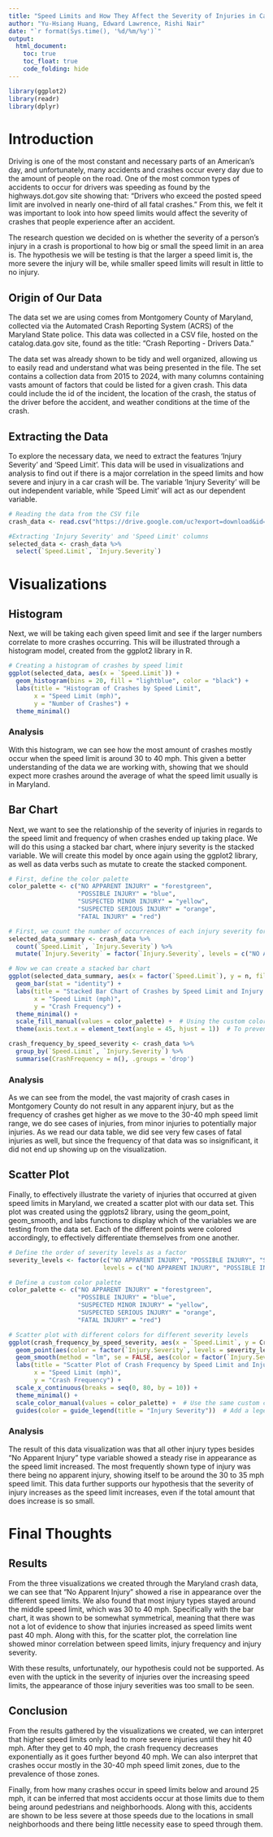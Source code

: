 ```yaml
---
title: "Speed Limits and How They Affect the Severity of Injuries in Car Crashes"
author: "Yu-Hsiang Huang, Edward Lawrence, Rishi Nair"
date: "`r format(Sys.time(), '%d/%m/%y')`"
output: 
  html_document:
    toc: true
    toc_float: true
    code_folding: hide
---
```


```r
library(ggplot2)
library(readr)
library(dplyr)
```

# Introduction

Driving is one of the most constant and necessary parts of an American's day, and unfortunately, many accidents and crashes occur every day due to the amount of people on the road. One of the most common types of accidents to occur for drivers was speeding as found by the highways.dot.gov site showing that: "Drivers who exceed the posted speed limit are involved in nearly one-third of all fatal crashes." From this, we felt it was important to look into how speed limits would affect the severity of crashes that people experience after an accident.

The research question we decided on is whether the severity of a person's injury in a crash is proportional to how big or small the speed limit in an area is. The hypothesis we will be testing is that the larger a speed limit is, the more severe the injury will be, while smaller speed limits will result in little to no injury.

## Origin of Our Data

The data set we are using comes from Montgomery County of Maryland, collected via the Automated Crash Reporting System (ACRS) of the Maryland State police. This data was collected in a CSV file, hosted on the catalog.data.gov site, found as the title: "Crash Reporting - Drivers Data."

The data set was already shown to be tidy and well organized, allowing us to easily read and understand what was being presented in the file. The set contains a collection data from 2015 to 2024, with many columns containing vasts amount of factors that could be listed for a given crash. This data could include the id of the incident, the location of the crash, the status of the driver before the accident, and weather conditions at the time of the crash.

## Extracting the Data

To explore the necessary data, we need to extract the features 'Injury Severity' and 'Speed Limit'. This data will be used in visualizations and analysis to find out if there is a major correlation in the speed limits and how severe and injury in a car crash will be. The variable 'Injury Severity' will be out independent variable, while 'Speed Limit' will act as our dependent variable.

```r
# Reading the data from the CSV file
crash_data <- read.csv("https://drive.google.com/uc?export=download&id=1v748QiHtEVjUoB67n4worBFm5O3YNm3J")

#Extracting 'Injury Severity' and 'Speed Limit' columns
selected_data <- crash_data %>%
  select(`Speed.Limit`, `Injury.Severity`)
```

# Visualizations

## Histogram

Next, we will be taking each given speed limit and see if the larger numbers correlate to more crashes occurring. This will be illustrated through a histogram model, created from the ggplot2 library in R.

```r
# Creating a histogram of crashes by speed limit
ggplot(selected_data, aes(x = `Speed.Limit`)) +  
  geom_histogram(bins = 20, fill = "lightblue", color = "black") +
  labs(title = "Histogram of Crashes by Speed Limit",
       x = "Speed Limit (mph)",
       y = "Number of Crashes") +
  theme_minimal()
```

### Analysis

With this histogram, we can see how the most amount of crashes mostly occur when the speed limit is around 30 to 40 mph. This given a better understanding of the data we are working with, showing that we should expect more crashes around the average of what the speed limit usually is in Maryland.

## Bar Chart

Next, we want to see the relationship of the severity of injuries in regards to the speed limit and frequency of when crashes ended up taking place. We will do this using a stacked bar chart, where injury severity is the stacked variable. We will create this model by once again using the ggplot2 library, as well as data verbs such as mutate to create the stacked component.

```r
# First, define the color palette
color_palette <- c("NO APPARENT INJURY" = "forestgreen", 
                   "POSSIBLE INJURY" = "blue", 
                   "SUSPECTED MINOR INJURY" = "yellow", 
                   "SUSPECTED SERIOUS INJURY" = "orange", 
                   "FATAL INJURY" = "red")

# First, we count the number of occurrences of each injury severity for each speed limit
selected_data_summary <- crash_data %>%
  count(`Speed.Limit`, `Injury.Severity`) %>%
  mutate(`Injury.Severity` = factor(`Injury.Severity`, levels = c("NO APPARENT INJURY", "POSSIBLE INJURY", "SUSPECTED MINOR INJURY", "SUSPECTED SERIOUS INJURY", "FATAL INJURY")))

# Now we can create a stacked bar chart
ggplot(selected_data_summary, aes(x = factor(`Speed.Limit`), y = n, fill = `Injury.Severity`)) +
  geom_bar(stat = "identity") +
  labs(title = "Stacked Bar Chart of Crashes by Speed Limit and Injury Severity",
       x = "Speed Limit (mph)",
       y = "Crash Frequency") +
  theme_minimal() +
  scale_fill_manual(values = color_palette) +  # Using the custom color palette
  theme(axis.text.x = element_text(angle = 45, hjust = 1))  # To prevent overlapping of x labels

crash_frequency_by_speed_severity <- crash_data %>%
  group_by(`Speed.Limit`, `Injury.Severity`) %>%
  summarise(CrashFrequency = n(), .groups = 'drop')
```

### Analysis

As we can see from the model, the vast majority of crash cases in Montgomery County do not result in any apparent injury, but as the frequency of crashes get higher as we move to the 30-40 mph speed limit range, we do see cases of injuries, from minor injuries to potentially major injuries. As we read our data table, we did see very few cases of fatal injuries as well, but since the frequency of that data was so insignificant, it did not end up showing up on the visualization.

## Scatter Plot

Finally, to effectively illustrate the variety of injuries that occurred at given speed limits in Maryland, we created a scatter plot with our data set. This plot was created using the ggplots2 library, using the geom_point, geom_smooth, and labs functions to display which of the variables we are testing from the data set. Each of the different points were colored accordingly, to effectively differentiate themselves from one another.

```r
# Define the order of severity levels as a factor
severity_levels <- factor(c("NO APPARENT INJURY", "POSSIBLE INJURY", "SUSPECTED MINOR INJURY", "SUSPECTED SERIOUS INJURY", "FATAL INJURY"),
                          levels = c("NO APPARENT INJURY", "POSSIBLE INJURY", "SUSPECTED MINOR INJURY", "SUSPECTED SERIOUS INJURY", "FATAL INJURY"))

# Define a custom color palette
color_palette <- c("NO APPARENT INJURY" = "forestgreen", 
                   "POSSIBLE INJURY" = "blue", 
                   "SUSPECTED MINOR INJURY" = "yellow", 
                   "SUSPECTED SERIOUS INJURY" = "orange", 
                   "FATAL INJURY" = "red")

# Scatter plot with different colors for different severity levels
ggplot(crash_frequency_by_speed_severity, aes(x = `Speed.Limit`, y = CrashFrequency)) +
  geom_point(aes(color = factor(`Injury.Severity`, levels = severity_levels))) +  # Color points by severity
  geom_smooth(method = "lm", se = FALSE, aes(color = factor(`Injury.Severity`, levels = severity_levels), group = factor(`Injury.Severity`, levels = severity_levels))) +  # Add colored regression lines with transparency
  labs(title = "Scatter Plot of Crash Frequency by Speed Limit and Injury Severity",
       x = "Speed Limit (mph)",
       y = "Crash Frequency") +
  scale_x_continuous(breaks = seq(0, 80, by = 10)) +
  theme_minimal() +
  scale_color_manual(values = color_palette) +  # Use the same custom color palette
  guides(color = guide_legend(title = "Injury Severity"))  # Add a legend title


```

### Analysis

The result of this data visualization was that all other injury types besides "No Apparent Injury" type variable showed a steady rise in appearance as the speed limit increased. The most frequently shown type of injury was there being no apparent injury, showing itself to be around the 30 to 35 mph speed limit. This data further supports our hypothesis that the severity of injury increases as the speed limit increases, even if the total amount that does increase is so small.

# Final Thoughts

## Results

From the three visualizations we created through the Maryland crash data, we can see that "No Apparent Injury" showed a rise in appearance over the different speed limits. We also found that most injury types stayed around the middle speed limit, which was 30 to 40 mph. Specifically with the bar chart, it was shown to be somewhat symmetrical, meaning that there was not a lot of evidence to show that injuries increased as speed limits went past 40 mph. Along with this, for the scatter plot, the correlation line showed minor correlation between speed limits, injury frequency and injury severity.

With these results, unfortunately, our hypothesis could not be supported. As even with the uptick in the severity of injuries over the increasing speed limits, the appearance of those injury severities was too small to be seen.

## Conclusion

From the results gathered by the visualizations we created, we can interpret that higher speed limits only lead to more severe injuries until they hit 40 mph. After they get to 40 mph, the crash frequency decreases exponentially as it goes further beyond 40 mph. We can also interpret that crashes occur mostly in the 30-40 mph speed limit zones, due to the prevalence of those zones.

Finally, from how many crashes occur in speed limits below and around 25 mph, it can be inferred that most accidents occur at those limits due to them being around pedestrians and neighborhoods. Along with this, accidents are shown to be less severe at those speeds due to the locations in small neighborhoods and there being little necessity ease to speed through them.
